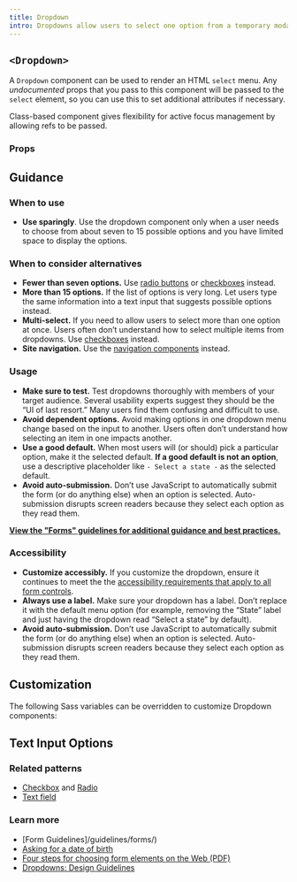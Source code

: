 ```yaml
---
title: Dropdown
intro: Dropdowns allow users to select one option from a temporary modal menu.
---
```


## `<Dropdown>`

A `Dropdown` component can be used to render an HTML `select` menu. Any _undocumented_ props that you pass to this component will be passed to the `select` element, so you can use this to set additional attributes if necessary.

Class-based component gives flexibility for active focus management by allowing refs to be passed.

<StorybookExample
  componentName="dropdown"
  sourceFilePath="components/Dropdown/Dropdown.tsx"
  storyId="components-dropdown--default-dropdown"
  minHeight={250}
/>

### Props

<PropTable componentName="Dropdown" />

## Guidance

### When to use

- **Use sparingly**. Use the dropdown component only when a user needs to choose from about seven to 15 possible options and you have limited space to display the options.

### When to consider alternatives

- **Fewer than seven options.** Use [radio buttons](/components/radio) or [checkboxes](/components/checkbox/) instead.
- **More than 15 options.** If the list of options is very long. Let users type the same information into a text input that suggests possible options instead.
- **Multi-select.** If you need to allow users to select more than one option at once. Users often don’t understand how to select multiple items from dropdowns. Use [checkboxes]({{root}}/components/choice) instead.
- **Site navigation.** Use the [navigation components](/components/vertical-nav/) instead.

### Usage

- **Make sure to test.** Test dropdowns thoroughly with members of your target audience. Several usability experts suggest they should be the “UI of last resort.” Many users find them confusing and difficult to use.
- **Avoid dependent options.** Avoid making options in one dropdown menu change based on the input to another. Users often don’t understand how selecting an item in one impacts another.
- **Use a good default.** When most users will (or should) pick a particular option, make it the selected default. **If a good default is not an option**, use a descriptive placeholder like `- Select a state -` as the selected default.
- **Avoid auto-submission.** Don’t use JavaScript to automatically submit the form (or do anything else) when an option is selected. Auto-submission disrupts screen readers because they select each option as they read them.

**[View the "Forms" guidelines for additional guidance and best practices.](/patterns/forms/)**

### Accessibility

- **Customize accessibly.** If you customize the dropdown, ensure it continues to meet the the [accessibility requirements that apply to all form controls](https://designsystem.digital.gov/components/form-controls/).
- **Always use a label.** Make sure your dropdown has a label. Don’t replace it with the default menu option (for example, removing the “State” label and just having the dropdown read “Select a state” by default).
- **Avoid auto-submission.** Don’t use JavaScript to automatically submit the form (or do anything else) when an option is selected. Auto-submission disrupts screen readers because they select each option as they read them.

## Customization

The following Sass variables can be overridden to customize Dropdown components:

<ComponentThemeOptions
  componentname="dropdown"
/>

## Text Input Options

<ComponentThemeOptions
  componentname="text-input"
/>

### Related patterns

- [Checkbox](/components/checkbox) and [Radio](/components/radio/)
- [Text field](/components/text-field/)

### Learn more

- [Form Guidelines]/guidelines/forms/)
- [Asking for a date of birth](https://designnotes.blog.gov.uk/2013/12/05/asking-for-a-date-of-birth/)
- [Four steps for choosing form elements on the Web (PDF)](http://www.formsthatwork.com/files/Articles/dropdown.pdf)
- [Dropdowns: Design Guidelines](https://www.nngroup.com/articles/drop-down-menus/)
